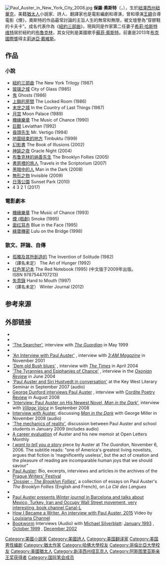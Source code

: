 {{Infobox writer
 | name        = 保羅·奧斯特<br>Paul Auster
 | image       = Paul Auster BBF 2010 Shankbone.jpg
 | caption = 保罗·奥斯特2010年在[[布鲁克林图书节|布鲁克林图书节]]
 | imagesize   =
 | pseudonym   = Paul Queen<ref>''Hand to Mouth''</ref>
Paul Benjamin
 | birth_name = Paul Benjamin Auster
 | birth_date  = {{Birth date and age|1947|2|3}}
 | birth_place = {{USA}}[[纽瓦克_(新泽西州)|纽瓦克 (新泽西州)]]
 | death_date  =
 | death_place =
 | occupation  = 小说家和诗人
 | nationality =  {{USA}}
 | spouse      = {{Plainlist|
* [[莉迪亚·戴维斯|莉迪亚·戴维斯]] (1974–1977; 离婚; 一个孩子)
* [[希莉·哈斯特维特|希莉·哈斯特维特]] (1981–现在; 一个孩子)}}
 | period      = 1974–现在
 | genre       = [[荒诞小说|荒诞小说]], [[犯罪小说|犯罪小说]], [[神秘小说|神秘小说]]
 | subject     =
 | movement    = [[后现代主义|后现代主义]]
 | signature   =
| website      = {{URL|paul-auster.com}}
}}
[[File:Paul_Auster_in_New_York_City_2008.jpg|thumb]]
'''保羅·奧斯特'''（{{lang-en|'''Paul Auster'''}}，{{bd|1947年|2月3日|catIdx=A}}），生於[[紐澤西州|紐澤西州]][[紐華克_(紐澤西州)|紐華克]]，美籍[[猶太人|猶太人]]小說家、詩人、翻譯家也是電影編劇和導演，曾和導演[[王穎|王穎]]合導電影《煙》，奧斯特的作品最常討論的主旨人生的無常和無限，被文壇譽為“穿膠鞋的卡夫卡”。成名代表作為《[[紐約三部曲|紐約三部曲]]》，現與同是作家第二任妻子[[希莉·哈斯特维特|希莉·哈斯特维特]]居於紐約的[[布魯克林|布魯克林]]，其女兒則是美國歌手[[蘇菲·奧斯特|蘇菲·奧斯特]]。前妻是2013年[[布克國際獎|布克國際獎]]得主[[莉迪亞·戴維斯|莉迪亞·戴維斯]]。

== 作品 ==
===小說===
*[[紐約三部曲|紐約三部曲]] The New York Trilogy (1987)
*[[玻璃之城|玻璃之城]] City of Glass (1985)
*[[鬼|鬼]] Ghosts (1986)
*[[上鎖的房間|上鎖的房間]] The Locked Room (1986)
*[[末世之城|末世之城]] In the Country of Last Things (1987)
*[[月宫|月宫]] Moon Palace (1989)
*[[機緣樂章|機緣樂章]] The Music of Chance (1990)
*[[巨獸|巨獸]] Leviathan (1992)
*[[昏頭先生|昏頭先生]] Mr. Vertigo (1994)
*[[地圖结束的地方|地圖结束的地方]] Timbuktu (1999)
*[[幻影書|幻影書]] The Book of Illusions (2002)
*[[神諭之夜|神諭之夜]] Oracle Night (2004)
*[[布鲁克林的纳善先生|布鲁克林的纳善先生]] The Brooklyn Follies (2005)
*[[書房裡的旅人|書房裡的旅人]] Travels in the Scriptorium (2007)
*[[黑暗中的人|黑暗中的人]] Man in the Dark (2008)
*[[無形之物|無形之物]] Invisible (2009)
*[[日落公園|日落公園]] Sunset Park (2010)
*4 3 2 1 (2017)

===電影劇本===
*[[機緣樂章|機緣樂章]] The Music of Chance (1993)
*[[煙_(戲劇)|煙 (戲劇)]] Smoke (1995)
*[[面红耳赤|面红耳赤]] Blue in the Face (1995)
*[[綠寶機密|綠寶機密]] Lulu on the Bridge (1998)

===散文、評論、自傳===
*[[孤獨及其所創造的|孤獨及其所創造的]] The Invention of Solitude (1982)
*（譯名未定） The Art of Hunger (1992)
*[[红色笔记本|红色笔记本]] The Red Notebook (1995) (中文版于2009年出版。ISBN 9787544707213)
*[[失意錄|失意錄]] Hand to Mouth (1997)
*（譯名未定） Winter Journal (2012)

==参考来源==
{{Reflist}}

==外部链接==
{{commons category}}
* {{url|http://paul-auster.com/}}
* {{wikiquote-inline|Paul Auster}}
* [https://www.theguardian.com/Archive/Article/0,4273,3869612,00.html 'The Searcher'], interview with ''[[The_Guardian|The Guardian]]'' in May 1999
* {{cite journal|url=http://www.theparisreview.org/interviews/121/the-art-of-fiction-no-178-paul-auster|title=Paul Auster, The Art of Fiction No. 178|author=Michael Wood|date=Fall 2003|work=The Paris Review|access-date=2017-02-17|archive-date=2016-11-07|archive-url=https://web.archive.org/web/20161107144023/http://www.theparisreview.org/interviews/121/the-art-of-fiction-no-178-paul-auster|dead-url=no}}
* [http://www.3ammagazine.com/litarchives/nov2001/paul_auster_interview.html 'An Interview with Paul Auster'] {{Wayback|url=http://www.3ammagazine.com/litarchives/nov2001/paul_auster_interview.html |date=20200501022044 }}, interview with ''[[3:AM_Magazine|3:AM Magazine]]'' in November 2001
* [http://entertainment.timesonline.co.uk/tol/arts_and_entertainment/article825554.ece 'Dem old Bush blues'] {{Wayback|url=http://entertainment.timesonline.co.uk/tol/arts_and_entertainment/article825554.ece |date=20090508152631 }}, interview with ''[[The_Times|The Times]]'' in April 2004
* [http://www.oxonianreview.org/wp/the-tyrannies-and-epiphanies-of-chance/ 'The Tyrannies and Epiphanies of Chance'] {{Wayback|url=http://www.oxonianreview.org/wp/the-tyrannies-and-epiphanies-of-chance/ |date=20111001065345 }}, interview in the ''[[Oxonian_Review|Oxonian Review]]'' in June 2004
*[http://www.kwls.org/podcasts/paul_auster_and_siri_hustvedt/ 'Paul Auster and Siri Hustvedt in conversation'] {{Wayback|url=http://www.kwls.org/podcasts/paul_auster_and_siri_hustvedt/ |date=20160916013124 }} at the Key West Literary Seminar in September 2007 (audio)
* [http://www.cordite.org.au/features/george-dunford-interviews-paul-auster George Dunford interviews Paul Auster] {{Wayback|url=http://www.cordite.org.au/features/george-dunford-interviews-paul-auster |date=20120304013615 }}, interview with [[Cordite_Poetry_Review|Cordite Poetry Review]] in August 2008
* [https://web.archive.org/web/20080913022444/http://blogs.villagevoice.com/music/archives/2008/09/interview_paul.php 'Interview: Paul Auster on His Newest Novel, ''Man in the Dark'''], interview with ''[[Village_Voice|Village Voice]]'' in September 2008
* [https://web.archive.org/web/20090725150230/http://www.faber.co.uk/site-media/audio-snippets/auster_interview.mp3 Interview with Auster], discussing ''[[Man_in_the_Dark_(novel)|Man in the Dark]]'' with George Miller in November 2008 (audio)
* [https://web.archive.org/web/20110520053442/http://cle.ens-lyon.fr/39808285/0/fiche___pagelibre/ 'The mechanics of reality'], discussion between Paul Auster and school students in January 2009 (includes audio)
* [https://web.archive.org/web/20170607141316/http://www.openlettersmonthly.com/first-person-singular/ A career evaluation] of Auster and his new memoir at Open Letters Monthly
* [http://books.guardian.co.uk/departments/generalfiction/story/0,,1939604,00.html ''I want to tell you a story''] {{Wayback|url=http://books.guardian.co.uk/departments/generalfiction/story/0,,1939604,00.html |date=20080531093109 }} piece by Auster at ''The Guardian'', November 6, 2006. The subtitle reads: "one of America's greatest living novelists, argues that fiction is 'magnificently useless', but the act of creation and the pleasure of reading are incomparable human joys that we should savour"
* [http://www.pwf.cz/en/authors-archive/paul-auster/ Paul Auster]: Bio, excerpts, interviews and articles in the archives of the [[Prague_Writers'_Festival|Prague Writers' Festival]]
*[https://web.archive.org/web/20091129005851/http://cle.ens-lsh.fr/49289063/0/fiche___pagelibre/%26RH%3DCDL_ANG110402 'Dossier - ''The Brooklyn Follies'''], a collection of essays on Paul Auster's ''The Brooklyn Follies'' (English and French), on ''La Clé des Langues''
* {{IMDb name|0000808}}
*[https://web.archive.org/web/20150518053307/http://www.canal-l.com/index.php?id_video=315 Paul Auster presents ''Winter journal'' in Barcelona and talks about Mexico, Turkey, Iran and Occupy Wall Street movement, very interesting, book channel Canal-L]
*[http://channel.louisiana.dk/video/paul-auster-how-i-became-writer How I Became a Writer. An interview with Paul Auster, 2015]{{Wayback|url=http://channel.louisiana.dk/video/paul-auster-how-i-became-writer |date=20150105020847 }} Video by [[Louisiana_Channel|Louisiana Channel]]
* [http://www.kcrw.com/etc/programs/bw Bookworm]{{Wayback|url=http://www.kcrw.com/etc/programs/bw |date=20140607063918 }} Interviews (Audio) with [[Michael_Silverblatt|Michael Silverblatt]]: [http://www.kcrw.com/news-culture/shows/bookworm/paul-auster-1/ January 1993] {{Wayback|url=http://www.kcrw.com/news-culture/shows/bookworm/paul-auster-1/ |date=20170307124121 }}, [http://www.kcrw.com/news-culture/shows/bookworm/paul-auster-2/ October 1999] {{Wayback|url=http://www.kcrw.com/news-culture/shows/bookworm/paul-auster-2/ |date=20170307123941 }}, [http://www.kcrw.com/news-culture/shows/bookworm/paul-auster/ December 2002] {{Wayback|url=http://www.kcrw.com/news-culture/shows/bookworm/paul-auster/ |date=20170307124157 }}

{{阿斯图里亚斯亲王奖获得者|literature}}
{{Authority control}}

{{DEFAULTSORT:Auster, Paul}}
[[Category:美國小說家|Category:美國小說家]]
[[Category:美國詩人|Category:美國詩人]]
[[Category:美国翻译家|Category:美国翻译家]]
[[Category:美国男性编剧|Category:美国男性编剧]]
[[Category:猶太作家|Category:猶太作家]]
[[Category:哈佛大學校友|Category:哈佛大學校友]]
[[Category:哥倫比亞大學校友|Category:哥倫比亞大學校友]]
[[Category:美國猶太人|Category:美國猶太人]]
[[Category:新泽西州纽瓦克人|Category:新泽西州纽瓦克人]]
[[Category:阿斯图里亚斯亲王奖获得者|Category:阿斯图里亚斯亲王奖获得者]]
[[Category:国际笔会成员|Category:国际笔会成员]]